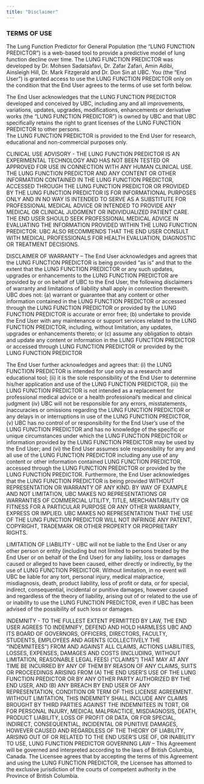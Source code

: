```yaml
---
title: "Disclaimer"
---
```

### TERMS OF USE 

The Lung Function Predictor for General Population (the “LUNG FUNCTION PREDICTOR”) is a web-based tool to provide a predictive model of lung function decline over time.  The LUNG FUNCTION PREDICTOR was developed by Dr. Mohsen Sadatsafavi, Dr. Zafar Zafari, Amin Adibi, Ainsleigh Hill, Dr. Mark Fitzgerald and Dr. Don Sin at UBC. 
You (the "End User") is granted access to use the LUNG FUNCTION PREDICTOR only on the condition that the End User agrees to the terms of use set forth below.  

The End User acknowledges that the LUNG FUNCTION PREDICTOR developed and conceived by UBC, including any and all improvements, variations, updates, upgrades, modifications, enhancements or derivative works (the “LUNG FUNCTION PREDICTOR”) is owned by UBC and that UBC specifically retains the right to grant licenses of the LUNG FUNCTION PREDICTOR to other persons.   
The LUNG FUNCTION PREDICTOR is provided to the End User for research, educational and non-commercial purposes only. 

CLINICAL USE ADVISORY - 
THE LUNG FUNCTION PREDICTOR IS AN EXPERIMENTAL TECHNOLOGY AND HAS NOT BEEN TESTED OR APPROVED FOR USE IN CONNECTION WITH ANY HUMAN CLINICAL USE.  THE LUNG FUNCTION PREDICTOR AND ANY CONTENT OR OTHER INFORMATION CONTAINED IN THE LUNG FUNCTION PREDICTOR, ACCESSED THROUGH THE LUNG FUNCTION PREDICTOR OR PROVIDED BY THE LUNG FUNCTION PREDICTOR IS FOR INFORMATIONAL PURPOSES ONLY AND IN NO WAY IS INTENDED TO SERVE AS A SUBSTITUTE FOR PROFESSIONAL MEDICAL ADVICE OR INTENDED TO PROVIDE ANY MEDICAL OR CLINICAL JUDGMENT OR INDIVIDUALIZED PATIENT CARE. THE END USER SHOULD SEEK PROFESSIONAL MEDICAL ADVICE IN EVALUATING THE INFORMATION PROVIDED WITHIN THE LUNG FUNCTION PREDICTOR.  UBC ALSO RECOMMENDS THAT THE END USER CONSULT WITH MEDICAL PROFESSIONALS FOR HEALTH EVALUATION, DIAGNOSTIC OR TREATMENT DECISIONS. 

DISCLAIMER OF WARRANTY – The End User acknowledges and agrees that the LUNG FUNCTION PREDICTOR is being provided “as is” and that to the extent that the LUNG FUNCTION PREDICTOR or any such updates, upgrades or enhancements to the LUNG FUNCTION PREDICTOR are provided by or on behalf of UBC to the End User, the following disclaimers of warranty and limitations of liability shall apply in connection therewith. UBC does not: (a) warrant or guarantee that any content or other information contained in the LUNG FUNCTION PREDICTOR or accessed through the LUNG FUNCTION PREDICTOR or provided by the LUNG FUNCTION PREDICTOR is accurate or error free; (b) undertake to provide the End User with any maintenance or support services related to the LUNG FUNCTION PREDICTOR, including, without limitation, any updates, upgrades or enhancements thereto; or (c) assume any obligation to obtain and update any content or information in the LUNG FUNCTION PREDICTOR or accessed through LUNG FUNCTION PREDICTOR or provided by the LUNG FUNCTION PREDICTOR

The End User further acknowledges and agrees that: (i) the LUNG FUNCTION PREDICTOR is intended for use only as a research and educational tool;  (ii) it is the sole responsibility of the End User to determine his/her application and use of the LUNG FUNCTION PREDICTOR, (iii) the LUNG FUNCTION PREDICTOR is not intended as a replacement for professional medical advice or a health professional’s medical and clinical judgment (iv) UBC will not be responsible for any errors, misstatements, inaccuracies or omissions regarding the LUNG FUNCTION PREDICTOR or any delays in or interruptions in use of the LUNG FUNCTION PREDICTOR, (v) UBC has no control of or responsibility for the End User's use of the LUNG FUNCTION PREDICTOR and has no knowledge of the specific or unique circumstances under which the LUNG FUNCTION PREDICTOR or information provided by the LUNG FUNCTION PREDICTOR may be used by the End User; and (vi) the End User assumes sole responsibility for any and all use of the LUNG FUNCTION PREDICTOR including any use of any content or other information contained LUNG FUNCTION PREDICTOR, accessed through the LUNG FUNCTION PREDICTOR or provided by the LUNG FUNCTION PREDICTOR.  Furthermore, the End User acknowledges that the LUNG FUNCTION PREDICTOR is being provided WITHOUT REPRESENTATION OR WARRANTY OF ANY KIND.  BY WAY OF EXAMPLE AND NOT LIMITATION, UBC MAKES NO REPRESENTATIONS OR WARRANTIES OF COMMERCIAL UTILITY, TITLE, MERCHANTABILITY OR FITNESS FOR A PARTICULAR PURPOSE OR ANY OTHER WARRANTY, EXPRESS OR IMPLIED.  UBC MAKES NO REPRESENTATION THAT THE USE OF THE LUNG FUNCTION PREDICTOR WILL NOT INFRINGE ANY PATENT, COPYRIGHT, TRADEMARK OR OTHER PROPERTY OR PROPRIETARY RIGHTS.  

LIMITATION OF LIABILITY -  UBC will not be liable to the End User or any other person or entity (including but not limited to persons treated by the End User or on behalf of the End User) for any liability, loss or damages caused or alleged to have been caused, either directly or indirectly, by the use of LUNG FUNCTION PREDICTOR.  Without limitation, in no event will UBC be liable for any tort, personal injury, medical malpractice, misdiagnosis, death, product liability, loss of profit or data, or for special, indirect, consequential, incidental or punitive damages, however caused and regardless of the theory of liability, arising out of or related to the use of or inability to use the LUNG FUNCTION PREDICTOR, even if UBC has been advised of the possibility of such loss or damages. 

INDEMNITY - TO THE FULLEST EXTENT PERMITTED BY LAW, THE END USER AGREES TO INDEMNIFY, DEFEND AND HOLD HARMLESS UBC AND ITS BOARD OF GOVERNORS, OFFICERS, DIRECTORS, FACULTY, STUDENTS, EMPLOYEES AND AGENTS (COLLECTIVELY THE "INDEMNITEES") FROM AND AGAINST ALL CLAIMS, ACTIONS LIABILITIES, LOSSES, EXPENSES, DAMAGES AND COSTS (INCLUDING, WITHOUT LIMITATION, REASONABLE LEGAL FEES) ("CLAIMS") THAT MAY AT ANY TIME BE INCURRED BY ANY OF THEM BY REASON OF ANY CLAIMS, SUITS OR PROCEEDINGS ARISING FROM (A) THE END USER’S USE OF THE LUNG FUNCTION PREDICTOR OR BY ANY OTHER PARTY AUTHORIZED BY THE END USER, AND (B) ANY BREACH BY END USER OF ANY REPRESENTATION, CONDITION OR TERM OF THIS LICENSE AGREEMENT.  WITHOUT LIMITATION, THIS INDEMNITY SHALL INCLUDE ANY CLAIMS BROUGHT BY THIRD PARTIES AGAINST THE INDEMNITEES IN TORT, OR FOR PERSONAL INJURY, MEDICAL MALPRACTICE, MISDIAGNOSIS, DEATH, PRODUCT LIABILITY, LOSS OF PROFIT OR DATA, OR FOR SPECIAL, INDIRECT, CONSEQUENTIAL, INCIDENTAL OR PUNITIVE DAMAGES, HOWEVER CAUSED AND REGARDLESS OF THE THEORY OF LIABILITY, ARISING OUT OF OR RELATED TO THE END USER'S USE OF, OR INABILITY TO USE, LUNG FUNCTION PREDICTOR
GOVERNING LAW – This Agreement will be governed and interpreted according to the laws of British Columbia, Canada.  The Licensee agrees that by accepting the terms of this Agreement and using the LUNG FUNCTION PREDICTOR, the Licensee has attorned to the exclusive jurisdiction of the courts of competent authority in the Province of British Columbia.

